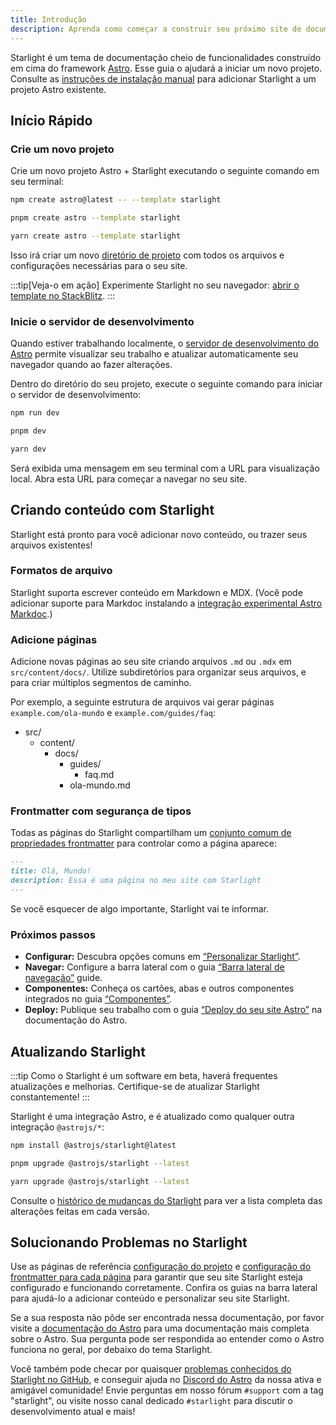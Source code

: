 ```yaml
---
title: Introdução
description: Aprenda como começar a construir seu próximo site de documentação com Starlight pelo Astro.
---
```



Starlight é um tema de documentação cheio de funcionalidades construído em cima do framework [Astro](https://astro.build).
Esse guia o ajudará a iniciar um novo projeto.
Consulte as [instruções de instalação manual](/pt-br/manual-setup) para adicionar Starlight a um projeto Astro existente.

## Início Rápido

### Crie um novo projeto

Crie um novo projeto Astro + Starlight executando o seguinte comando em seu terminal:

<Tabs>
<TabItem label="npm">

```sh
npm create astro@latest -- --template starlight
```

</TabItem>
<TabItem label="pnpm">

```sh
pnpm create astro --template starlight
```

</TabItem>
<TabItem label="Yarn">

```sh
yarn create astro --template starlight
```

</TabItem>
</Tabs>

Isso irá criar um novo [diretório de projeto](/pt-br/guides/project-structure/) com todos os arquivos e configurações necessárias para o seu site.

:::tip[Veja-o em ação]
Experimente Starlight no seu navegador:
[abrir o template no StackBlitz](https://stackblitz.com/github/withastro/starlight/tree/main/examples/basics).
:::

### Inicie o servidor de desenvolvimento

Quando estiver trabalhando localmente, o [servidor de desenvolvimento do Astro](https://docs.astro.build/pt-br/reference/cli-reference/#astro-dev) permite visualizar seu trabalho e atualizar automaticamente seu navegador quando ao fazer alterações.

Dentro do diretório do seu projeto, execute o seguinte comando para iniciar o servidor de desenvolvimento:

<Tabs>
<TabItem label="npm">

```sh
npm run dev
```

</TabItem>
<TabItem label="pnpm">

```sh
pnpm dev
```

</TabItem>
<TabItem label="Yarn">

```sh
yarn dev
```

</TabItem>
</Tabs>

Será exibida uma mensagem em seu terminal com a URL para visualização local.
Abra esta URL para começar a navegar no seu site.

## Criando conteúdo com Starlight

Starlight está pronto para você adicionar novo conteúdo, ou trazer seus arquivos existentes!

### Formatos de arquivo

Starlight suporta escrever conteúdo em Markdown e MDX. (Você pode adicionar suporte para Markdoc instalando a [integração experimental Astro Markdoc](https://docs.astro.build/pt-br/guides/integrations-guide/markdoc/).)

### Adicione páginas

Adicione novas páginas ao seu site criando arquivos `.md` ou `.mdx` em `src/content/docs/`. 
Utilize subdiretórios para organizar seus arquivos, e para criar múltiplos segmentos de caminho.

Por exemplo, a seguinte estrutura de arquivos vai gerar páginas `example.com/ola-mundo` e `example.com/guides/faq`:


<FileTree>

- src/
  - content/
    - docs/
      - guides/
        - faq.md
      - ola-mundo.md

</FileTree>

### Frontmatter com segurança de tipos

Todas as páginas do Starlight compartilham um [conjunto comum de propriedades frontmatter](/pt-br/reference/frontmatter/) para controlar como a página aparece:

```md
---
title: Olá, Mundo!
description: Essa é uma página no meu site com Starlight
---
```

Se você esquecer de algo importante, Starlight vai te informar.

### Próximos passos

- **Configurar:** Descubra opções comuns em [“Personalizar Starlight”](/pt-br/guides/customization/).
- **Navegar:** Configure a barra lateral com o guia [“Barra lateral de navegação”](/pt-br/guides/sidebar/) guide.
- **Componentes:** Conheça os cartões, abas e outros componentes integrados no guia [“Componentes”](/pt-br/guides/components/).
- **Deploy:** Publique seu trabalho com o guia [“Deploy do seu site Astro”](https://docs.astro.build/pt-br/guides/deploy/) na documentação do Astro.

## Atualizando Starlight

:::tip
Como o Starlight é um software em beta, haverá frequentes atualizações e melhorias. 
Certifique-se de atualizar Starlight constantemente!
:::

Starlight é uma integração Astro, e é atualizado como qualquer outra integração `@astrojs/*`:

<Tabs>
<TabItem label="npm">

```sh
npm install @astrojs/starlight@latest
```

</TabItem>
<TabItem label="pnpm">

```sh
pnpm upgrade @astrojs/starlight --latest
```

</TabItem>
<TabItem label="Yarn">

```sh
yarn upgrade @astrojs/starlight --latest
```

</TabItem>
</Tabs>

Consulte o [histórico de mudanças do Starlight](https://github.com/withastro/starlight/blob/main/packages/starlight/CHANGELOG.md) para ver a lista completa das alterações feitas em cada versão.

## Solucionando Problemas no Starlight

Use as páginas de referência [configuração do projeto](/pt-br/reference/configuration/) e [configuração do frontmatter para cada página](/pt-br/reference/frontmatter/) para garantir que seu site Starlight esteja configurado e funcionando corretamente.
Confira os guias na barra lateral para ajudá-lo a adicionar conteúdo e personalizar seu site Starlight.

Se a sua resposta não pôde ser encontrada nessa documentação, por favor visite a [documentação do Astro](https://docs.astro.build/pt-br/) para uma documentação mais completa sobre o Astro. 
Sua pergunta pode ser respondida ao entender como o Astro funciona no geral, por debaixo do tema Starlight.

Você também pode checar por quaisquer [problemas conhecidos do Starlight no GitHub](https://github.com/withastro/starlight/issues), e conseguir ajuda no [Discord do Astro](https://astro.build/chat/) da nossa ativa e amigável comunidade! Envie perguntas em nosso fórum `#support` com a tag "starlight", ou visite nosso canal dedicado `#starlight` para discutir o desenvolvimento atual e mais!



